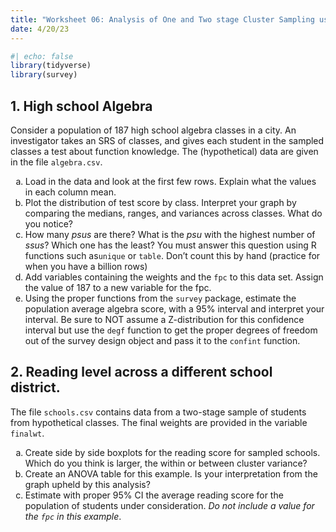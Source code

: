 ```yaml
---
title: "Worksheet 06: Analysis of One and Two stage Cluster Sampling using R"
date: 4/20/23
---
```


```r
#| echo: false
library(tidyverse)
library(survey)
```

## 1. High school Algebra 

Consider a population of 187 high school algebra classes in a city. An investigator takes an SRS of classes, and gives each student in the sampled classes a test about function knowledge. The (hypothetical) data are given in the file `algebra.csv`. 

a. Load in the data and look at the first few rows. Explain what the values in each column mean.
b. Plot the distribution of test score by class. Interpret your graph by comparing the medians, ranges, and variances across classes. What do you notice?
c. How many _psus_ are there? What is the _psu_ with the highest number of _ssus_? Which one has the least? You must answer this question using R functions such as`unique` or `table`. Don't count this by hand (practice for when you have a billion rows)
d. Add variables containing the weights and the `fpc` to this data set. Assign the value of 187 to a new variable for the fpc. 
e. Using the proper functions from the `survey` package, estimate the population average algebra score, with a 95% interval and interpret your interval. Be sure to NOT assume a Z-distribution for this confidence interval but use the `degf` function to get the proper degrees of freedom out of the survey design object and pass it to the `confint` function. 

## 2. Reading level across a different school district.
The file `schools.csv` contains data from a two-stage sample of students from hypothetical classes. The final weights are provided in the variable `finalwt`. 

a) Create side by side boxplots for the reading score for sampled schools. Which do you think is larger, the within or between cluster variance? 
b) Create an ANOVA table for this example. Is your interpretation from the graph upheld by this analysis? 
c) Estimate with proper 95% CI the average reading score for the population of students under consideration. _Do not include a value for the `fpc` in this example_. 

